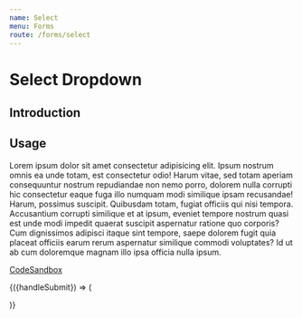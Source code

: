 ```yaml
---
name: Select
menu: Forms
route: /forms/select
---
```



# Select Dropdown

## Introduction

## Usage

Lorem ipsum dolor sit amet consectetur adipisicing elit. Ipsum nostrum omnis ea unde totam, est 
consectetur odio! Harum vitae, sed totam aperiam consequuntur nostrum repudiandae non nemo porro, 
dolorem nulla corrupti hic consectetur eaque fuga illo numquam modi similique ipsam recusandae! Harum, 
possimus suscipit. Quibusdam totam, fugiat officiis qui nisi tempora. Accusantium corrupti similique 
et at ipsum, eveniet tempore nostrum quasi est unde modi impedit quaerat suscipit aspernatur ratione 
quo corporis? Cum dignissimos adipisci itaque sint tempore, saepe dolorem fugit quia placeat officiis 
earum rerum aspernatur similique commodi voluptates? Id ut ab cum doloremque magnam illo ipsa officia nulla ipsum.

[CodeSandbox](https://codesandbox.io)

<Playground>
	<Form onSubmit={console.log}>
		{({handleSubmit}) => (
			<form onSubmit={handleSubmit}>
				<div style={{ width: 400, padding: 10 }}>
					<FFSelect 
						name="select-dropdown"
						label="Select Fruit"
						hint="one of the fruit only"
						options={[
							{label: 'apple', value: 1},
							{label: 'pear', value: 2},
							{label: 'orange', value: 3},
							{label: 'grape', value: 4},
							{label: 'banana', value: 5},
						]} 
					/>
				</div>
			</form>
		)}
	</Form>
</Playground>
